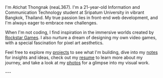 
<article className=" tracking-wide">
I&apos;m Atichat Thongnak (neaL367). I&apos;m a 21-year-old Information and Communication Technology student at Sripatum University in vibrant Bangkok, Thailand. My true passion lies in front-end web development, and I&apos;m always eager to embrace new challenges.

When I&apos;m not coding, I find inspiration in the immersive worlds created by [Rockstar Games](https://www.rockstargames.com/). I also nurture a dream of designing my own video games, with a special fascination for pixel art aesthetics.

Feel free to explore my [projects](/pj) to see what I'm building, dive into my [notes](/nt) for insights and ideas, check out my [resume](/rs) to learn more about my journey, and take a look at my [photos](/ph) for a glimpse into my visual work.
</article>
---

<ConnectContent />